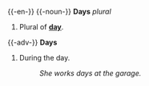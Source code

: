 {{-en-}}
{{-noun-}}
'''Days''' ''plural''
# Plural of '''[[day]]'''.

{{-adv-}}
'''Days'''
# During the day.
#:''She works days at the garage.''


{{stub}}